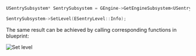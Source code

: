 ```c
USentrySubsystem* SentrySubsystem = GEngine->GetEngineSubsystem<USentrySubsystem>();

SentrySubsystem->SetLevel(ESentryLevel::Info);
```

The same result can be achieved by calling corresponding functions in blueprint:

![Set level](/platform-includes/set-level/unreal_set_level.png)
